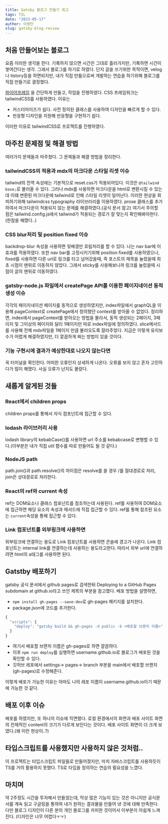 ```yaml
---
title: Gatsby 블로그 만들기 회고
tags: TIL
date: "2023-05-17"
author: 이영민
slug: gatsby-blog-review
---
```


## 처음 만들어보는 블로그

요즘 이러한 생각을 한다. 기록하지 않으면 시간은 그대로 흘러가지만, 기록하면 시간이 쌓여간다는 생각.
그래서 블로그를 하기로 하였다. 단지 글을 쓰기위한 목적이면, velog나 tistory등을 하면되지만, 내가 직접 만듦으로써
개발하는 연습을 하기위해 블로그를 직접 만들기로 결정했다.

[와이어프레임](https://www.figma.com/file/nWZEvpohTzuExHVtIwIfGd/%EA%B0%9C%EC%B8%A0%EB%B9%84-%EB%B8%94%EB%A1%9C%EA%B7%B8?type=design&node-id=0%3A1&t=SHvh08FhHZLWJWvM-1)
을 간단하게 만들고, 작업을 진행하였다. CSS 프레임워크는 tailwindCSS를 사용하였다.
이유는

- 커스터마이즈가 쉽다. 사전 정의된 클래스를 사용하여 디자인을 빠르게 할 수 있다.
- 반응형 디자인을 지원해 반응형을 구현하기 쉽다.

이러한 이유로 tailwindCSS로 프로젝트를 진행하였다.

## 마주친 문제점 및 해결 방법

여러가지 문제들과 마주쳤다. 그 문제들과 해결 방법을 정리한다.

### tailwindCSS의 적용과 mdx의 마크다운 스타일 리셋 이슈

tailwind의 전역 속성에는 기본적으로 reset.css가 적용되어있다. 이것은 `@tailwind base;`로 불러올 수 있다.
그러나 mdx를 사용하면 마크다운을 html로 변환시킬 수 있는데 이떄 변환된 마크다운에 tailwind로 인해 스타일 리셋이 일어난다.
이러한 현상을 회피하기위해 tailwindcss typography 라이브러리를 이용하였다.
prose 클래스를 추가하여서 마크다운이 적용되지 않는 문제를 해결하였다.(공식 문서 참고)
여기서 주의할 점은 tailwind.config.js에서 tailwind가 적용되는 경로가 잘 맞는지 확인해봐야한다.(한참을 해맸다..)

### CSS blur처리 및 position fixed 이슈

backdrop-blur 속성을 사용하면 뒷배경만 흐림처리를 할 수 있다. 나는 nav bar에 이 효과를 적용하였다.
또한 nav bar를 고정시키기위해 position fixed를 사용하였으나, fixed를 사용하면 다른 url로 링크를 타고
넘어갔을때, 즉 포스트의 제목을 눌렀을때 최초 시점이 맨위로 이동하지 않았다. 그래서 sticky를 사용해보니까 링크를 눌렀을때 시점이
글의 맨위로 이동하였다.

### gatsby-node.js 파일에서 createPage API를 이용한 페이지네이션 동적 생성 이슈

각각의 페이지네이션 페이지를 동적으로 생성하였지만, index파일에서 graphQL을 이용해 pageContext로
createPage에서 정의했던 context를 받아올 수 없었다. 정리하면, index에서 pageContext를 받아오는 방법을
몰라서, 동적 생성되는 2페이지, 3페이지 및 그이상의 페이지와 달리 1페이지만 따로 index파일에 정의하였다.
slice메서드를 사용해 전체 mdx파일을 1페이지 만큼 불러오도록 잘라주었다. 지금은 이렇게 유지보수가 어렵게 해결하였지만,
더 깔끔하게 짜는 방법이 있을 것이다.

### 기능 구현시에 결과가 예상한대로 나오지 않는다면

꼭 터미널을 확인한다. 어떠한 오류인지 상세하게 나온다. 오류를 보지 않고 혼자 고민하다가 많이 해맸다.
사실 오류가 난지도 몰랐다.

## 새롭게 알게된 것들

### React에서 children props

children props를 통해서 자식 컴포넌트에 접근할 수 있다.

### lodash 라이브러리 사용

lodash library의 kebabCase()를 사용하면 url 주소를 kebabcase로 변형할 수 있다.(이부분은 내가 직접 util 함수를 따로 만들어도 될 것 같다.)

### NodeJS path

path.join()과 path.resolve()의 차이점은 resolve를 쓸 경우 /를 절대경로로 처리, join은 상대경로로 처리한다.

### React의 ref와 current 속성

ref는 DOM요소나 클래스 컴포넌트를 참조하는데 사용된다. ref를 사용하여 DOM요소에 접근하면
해당 요소의 속성과 메서드에 직접 접근할 수 있다. ref를 통해 참조된 요소는 `current`속성을 통해 접근할 수 있다.

### Link 컴포넌트를 외부링크에 사용하면

외부링크에 연결하는 용도로 Link 컴포넌트를 사용하면 콘솔에 경고가 나온다. Link 컴포넌트는
internal link를 연결하는데 사용하는 용도라고한다. 따라서 외부 url에 연결하려면 html의 a태그를
사용하면 된다.

## Gatstby 배포하기

gatsby 공식 문서에서 github pages로 검색한뒤 Deploying to a GitHub Pages subdomain at github.io라고 쓰인 제목의 부분을 참고했다.
배포 방법을 설명하면,

- `npm install gh-pages --save-dev`로 gh-pages 패키지를 설치한다.
- package.json에 코드를 추가한다.

```js
{
  "scripts": {
    "deploy": "gatsby build && gh-pages -d public -b <배포할 브랜치 이름>"
  }
}
```

- 여기서 배포할 브랜치 이름은 gh-pages로 하면 깔끔하다.
- 이후 `npm run deploy`를 실행하면 username.github.io로 블로그가 배포된 것을 확인할 수 있다.
- 깃허브 레포에서 settings-> pages-> branch 부분을 main에서 배포할 브랜치(gh-pages)로 수정해준다.

이렇게 배포가 가능한 이유는 아마도 나의 레포 이름이 username.github.io이기 때문에 가능한 것 같다.

## 배포 이후 이슈

배포를 하였지만, 또 하나의 이슈에 직면했다. 로컬 환경에서의 화면과 배포 사이트 화면의 전체적인 content의
크기가 다르게 보인다는 것이다. 배포 사이트 화면이 더 크게 보였다.(왜 이런 현상이..?)

## 타입스크립트를 사용했지만 사용하지 않은 것처럼..

이 프로젝트는 타입스크립트 파일들로 만들어졌지만, 마치 자바스크립트를 사용하듯이 TS를 거의 활용하지 못했다.
TS로 타입을 정의하는 연습의 필요성을 느꼈다.

## 마치며

약 2주정도 시간을 투자해서 만들었는데, 막상 많은 기능이 있는 것은 아니지만
공식문서를 계속 읽고 구글링을 통하여 내가 원하는 결과물을 만들어 낸 것에 대해 만족한다. 다만 블로그 디자인이 다른 분의 개인 블로그를 카피한 것이어서 이부분이 아쉽게 느껴진다. (디자인은 너무 어렵다ㅜㅜ)
